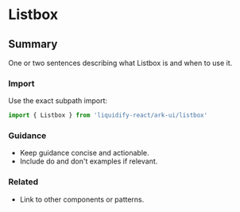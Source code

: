 # Listbox
## Summary
One or two sentences describing what Listbox is and when to use it.

### Import
Use the exact subpath import:

```ts
import { Listbox } from 'liquidify-react/ark-ui/listbox'
```

### Guidance
- Keep guidance concise and actionable.
- Include do and don't examples if relevant.

### Related
- Link to other components or patterns.

